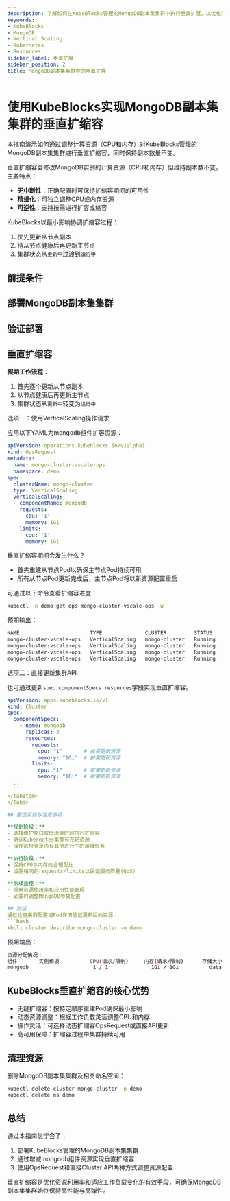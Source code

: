 ```yaml
---
description: 了解如何在KubeBlocks管理的MongoDB副本集集群中执行垂直扩展，以优化资源利用率并提升性能。
keywords:
- KubeBlocks
- MongoDB
- Vertical Scaling
- Kubernetes
- Resources
sidebar_label: 垂直扩展
sidebar_position: 2
title: MongoDB副本集集群中的垂直扩展
---
```



# 使用KubeBlocks实现MongoDB副本集集群的垂直扩缩容

本指南演示如何通过调整计算资源（CPU和内存）对KubeBlocks管理的MongoDB副本集集群进行垂直扩缩容，同时保持副本数量不变。

垂直扩缩容会修改MongoDB实例的计算资源（CPU和内存）但维持副本数不变。主要特点：

- **无中断性**：正确配置时可保持扩缩容期间的可用性
- **精细化**：可独立调整CPU或内存资源
- **可逆性**：支持按需进行扩容或缩容

KubeBlocks以最小影响协调扩缩容过程：
1. 优先更新从节点副本
2. 待从节点健康后再更新主节点
3. 集群状态从`更新中`过渡到`运行中`

## 前提条件


<Prerequisites />

## 部署MongoDB副本集集群


<CreateCluster />

## 验证部署


<VerifyCluster />

## 垂直扩缩容

**预期工作流程**：

1. 首先逐个更新从节点副本
2. 从节点健康后再更新主节点
3. 集群状态从`更新中`转变为`运行中`

<Tabs>
  <TabItem value="opsRequest" label="OpsRequest API" default>
  选项一：使用VerticalScaling操作请求

  应用以下YAML为mongodb组件扩容资源：

  ```yaml
  apiVersion: operations.kubeblocks.io/v1alpha1
  kind: OpsRequest
  metadata:
    name: mongo-cluster-vscale-ops
    namespace: demo
  spec:
    clusterName: mongo-cluster
    type: VerticalScaling
    verticalScaling:
    - componentName: mongodb
      requests:
        cpu: '1'
        memory: 1Gi
      limits:
        cpu: '1'
        memory: 1Gi
  ```
  垂直扩缩容期间会发生什么？
  - 首先重建从节点Pod以确保主节点Pod持续可用
  - 所有从节点Pod更新完成后，主节点Pod将以新资源配置重启


  可通过以下命令查看扩缩容进度：

  ```bash
  kubectl -n demo get ops mongo-cluster-vscale-ops -w
  ```

  预期输出：

  ```bash
  NAME                       TYPE              CLUSTER         STATUS    PROGRESS   AGE
  mongo-cluster-vscale-ops   VerticalScaling   mongo-cluster   Running   0/3        32s
  mongo-cluster-vscale-ops   VerticalScaling   mongo-cluster   Running   1/3        55s
  mongo-cluster-vscale-ops   VerticalScaling   mongo-cluster   Running   2/3        82s
  mongo-cluster-vscale-ops   VerticalScaling   mongo-cluster   Running   3/3        2m13s
  ```

  </TabItem>

  <TabItem value="ClusterAPI" label="Cluster API">

  选项二：直接更新集群API

  也可通过更新`spec.componentSpecs.resources`字段实现垂直扩缩容。

  ```yaml
  apiVersion: apps.kubeblocks.io/v1
  kind: Cluster
  spec:
    componentSpecs:
      - name: mongodb
        replicas: 3
        resources:
          requests:
            cpu: "1"       # 按需更新资源
            memory: "1Gi"  # 按需更新资源
          limits:
            cpu: "1"       # 按需更新资源
            memory: "1Gi"  # 按需更新资源
    ...
    ```
  </TabItem>
</Tabs>

## 最佳实践与注意事项

**规划阶段：**
- 选择维护窗口或低流量时段执行扩缩容
- 确认Kubernetes集群有充足资源
- 操作前检查是否有其他进行中的运维任务

**执行阶段：**
- 保持CPU与内存的合理配比
- 设置相同的requests/limits以保证服务质量(QoS)

**后续监控：**
- 观察资源使用率和应用性能表现
- 必要时调整MongoDB参数配置

## 验证
通过检查集群配置或Pod详情验证更新后的资源：
```bash
kbcli cluster describe mongo-cluster -n demo
```

预期输出：
```bash
资源分配情况：
组件       实例模板          CPU(请求/限制)     内存(请求/限制)      存储大小       存储类
mongodb                     1 / 1              1Gi / 1Gi          data:20Gi     <none>
```

## KubeBlocks垂直扩缩容的核心优势
- 无缝扩缩容：按特定顺序重建Pod确保最小影响
- 动态资源调整：根据工作负载灵活调整CPU和内存
- 操作灵活：可选择动态扩缩容OpsRequest或直接API更新
- 高可用保障：扩缩容过程中集群持续可用

## 清理资源
删除MongoDB副本集集群及相关命名空间：
```bash
kubectl delete cluster mongo-cluster -n demo
kubectl delete ns demo
```

## 总结
通过本指南您学会了：
1. 部署KubeBlocks管理的MongoDB副本集集群
2. 通过增减mongodb组件资源实现垂直扩缩容
3. 使用OpsRequest和直接Cluster API两种方式调整资源配置

垂直扩缩容是优化资源利用率和适应工作负载变化的有效手段，可确保MongoDB副本集集群始终保持高性能与高弹性。